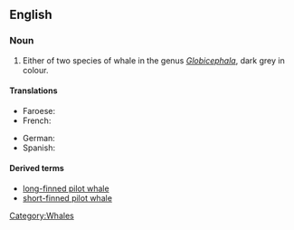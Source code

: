 ==English==
{{wikipedia|Pilot Whale}}

===Noun===
{{en-noun|sg=[[pilot]] [[whale]]}}

# Either of two species of whale in the genus ''[[Globicephala]]'', dark grey in colour. 

====Translations====
{{trans-top|either of two species of whale}}
* Faroese: {{t|fo|grindahvalur}}
* French: {{t|fr|baleine-pilote|f}}
{{trans-mid}}
* German: {{t|de|Grindwal|m}}
*Spanish: {{t+|es|calderón|m}}
{{trans-bottom}}

====Derived terms====
*[[long-finned pilot whale]]
*[[short-finned pilot whale]]

[[Category:Whales]]